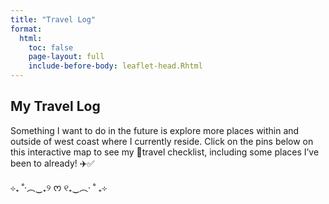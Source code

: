 ```yaml
---
title: "Travel Log"
format:
  html:
    toc: false
    page-layout: full
    include-before-body: leaflet-head.Rhtml
---
```


## My Travel Log

Something I want to do in the future is explore more places within and outside of west coast where I currently reside. Click on the pins below on this interactive map to see my 🔲travel checklist, including some places I've been to already! ✈️✅

⊹₊ ˚‧︵‿₊୨ ᰔ ୧₊‿︵‧ ˚ ₊⊹

::: {#mymap style="height: 500px;"}
:::

```{=html}
<script>
  document.addEventListener('DOMContentLoaded', function () {
    var map = L.map('mymap').setView([20, 0], 2); // Centered on the world

    L.tileLayer('https://{s}.tile.openstreetmap.org/{z}/{x}/{y}.png', {
      maxZoom: 18,
      attribution: '&copy; OpenStreetMap contributors'
    }).addTo(map);

    const places = [
      {
        coords: [34.413278, -119.845958],
        name: "✅ University of California, Santa Barbara",
        desc: "Where I go to school! Known for its science & engineering programs, this public university is situated close to beaches."
      },
      {
        coords: [34.420171, -119.700230],
        name: "✅Santa Barbara, CA ",
        desc: "An evening spent on State Street is always a fun one."
      },
      {
        coords: [37.789452, -122.408351],
        name: "✅San Francisco, CA",
        desc: "San Francisco, officially the City and County of San Francisco, is a commercial, financial, and cultural center of Northern California. With a population of 827,526 residents as of 2024, San Francisco is the fourth-most populous city in the U.S. state of California and the 17th-most populous in the United States."
      },
      {
        coords: [34.125639, -118.332576],
        name: "✅Los Angeles, CA",
        desc: "I remember visiting LA for the first time, I was amazed at how diverse it was with people from all walks of life."
      },
      {
        coords: [22.156142, 113.551864],
        name: "✅Macau",
        desc: "During my visit to Hong Kong in 2015, we also took a day trip to Macau. Macau is an autonomous region on the south coast of China, across the Pearl River Delta from Hong Kong. A Portuguese territory until 1999, it reflects a mix of cultural influences. Its giant casinos and malls on the Cotai Strip, which joins the islands of Taipa and Coloane, have earned it the nickname, the Las Vegas of Asia. One of its more striking landmarks is the tall Macau Tower, with sweeping city views."
      },
      {
        coords: [57.052459, -135.328124],
        name: "✅Sitka, AK",
        desc: "Sitka is an Alaskan city and borough near Juneau, the state capital. It's spread over Baranof Island, part of Chichagof Island and others. It was part of Russia until 1867 and St. Michael’s Orthodox Cathedral is topped with an onion dome. The 1842 Russian Bishop’s House is nearby. Sitka National Historical Park is the site of Russia’s defeat of the indigenous Tlingit people and has a trail dotted with totem poles."
      },
      {
        coords: [22.294092, 114.169246],
        name: "✅Hong Kong",
        desc: "Where both sides of my family are from. I visited before the summer of 2015 before the Umbrella Riots began. My grandparents owned a condo above a dim sum restaurant, I remember every morning I'd go ride the elevator from the 33rd floor to eat the ginger chicken congee for breakfast. Hong Kong is a special administrative region of China. With 7.5 million residents in a 1,114-square-kilometre territory, Hong Kong is the fourth most densely populated region in the world."
      },
      {
        coords: [45.626344, -122.675226],
        name: "✅Vancouver, WA",
        desc: "My hometown! Vancouver is a city on the north bank of the Columbia River in the U.S. state of Washington, located in Clark County. Founded in 1825 and incorporated in 1857, Vancouver had a population of 190,915 as of the 2020 census, making it the fourth-most populous city in Washington State."
      },
      {
        coords: [45.454291, -123.847283],
        name: "✅Tillamook, OR",
        desc: "Yes, Tillamook the cheese company is located here. You can tour their factory, and order giant scoops of ice cream. The city of Tillamook serves as the county seat of Tillamook County, Oregon, United States. The city is located on the southeast end of Tillamook Bay on the Pacific Ocean."
      },
     {
        coords: [49.075198, 1.534232],
        name: "🔲Monet Garden, France",
        desc: "Claude Monet's house & ornate gardens, with the artist's studio/sitting room & Japanese prints."
      },
      {
        coords: [-34.569265, -58.410016],
        name: "🔲Buenos Aires, Argentina",
        desc: "Buenos Aires is Argentina’s big, cosmopolitan capital city. Its center is the Plaza de Mayo, lined with stately 19th-century buildings including Casa Rosada, the iconic, balconied presidential palace. Other major attractions include Teatro Colón, a grand 1908 opera house with nearly 2,500 seats, and the modern MALBA museum, displaying Latin American art."
      },
      {
        coords: [19.354818, -99.162257],
        name: "🔲Mexico City, Mexico",
        desc: "Mexico City is the densely populated, high-altitude capital of Mexico. It's known for its Templo Mayor (a 13th-century Aztec temple), the baroque Catedral Metropolitana de México of the Spanish conquistadors and the Palacio Nacional, which houses historic murals by Diego Rivera. All of these are situated in and around the Plaza de la Constitución, the massive main square also known as the Zócalo."
      },
      {
        coords: [25.028037, 121.557244],
        name: "🔲Taipei City, Taiwan",
        desc: "Taipei, the capital of Taiwan, is a modern metropolis with Japanese colonial lanes, busy shopping streets and contemporary buildings. The skyline is crowned by the 509m-tall, bamboo-shaped Taipei 101 skyscraper, with upscale shops at the base and a rapid elevator to an observatory near the top. Taipei is also known for its lively street-food scene and many night markets, including expansive Shilin market."
      },
      {
        coords: [-6.225992, 106.836384],
        name: "🔲Jakarta, Indonesia",
        desc: "Jakarta, Indonesia's massive capital, sits on the northwest coast of the island of Java. A historic mix of cultures – Javanese, Malay, Chinese, Arab, Indian and European – has influenced its architecture, language and cuisine. The old town, Kota Tua, is home to Dutch colonial buildings, Glodok (Jakarta’s Chinatown) and the old port of Sunda Kelapa, where traditional wooden schooners dock."
      },
      {
        coords: [55.684064, 12.577234],
        name: "🔲Copenhagen, Denmark",
        desc: "Copenhagen, Denmark’s capital, sits on the coastal islands of Zealand and Amager. It’s linked to Malmo in southern Sweden by the Öresund Bridge. Indre By, the city's historic center, contains Frederiksstaden, an 18th-century rococo district, home to the royal family’s Amalienborg Palace. Nearby is Christiansborg Palace and the Renaissance-era Rosenborg Castle, surrounded by gardens and home to the crown jewels."
      },
    ];

    places.forEach(place => {
      L.marker(place.coords).addTo(map)
        .bindPopup(`
          <strong>${place.name}</strong><br>
          <img src="${place.img}" width="200px" style="border-radius: 6px;"><br>
          ${place.desc}
        `);
    });
  });
</script>
```

